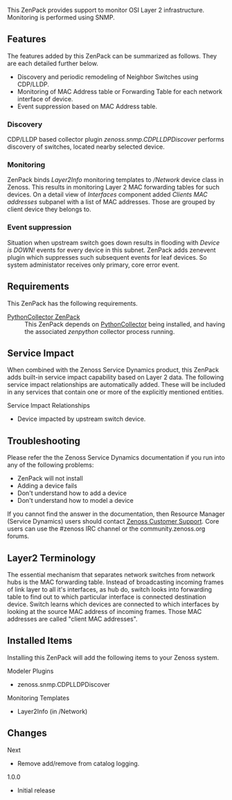 This ZenPack provides support to monitor OSI Layer 2 infrastructure. Monitoring is performed using SNMP.

== Features ==

The features added by this ZenPack can be summarized as follows. They are each detailed further below.

* Discovery and periodic remodeling of Neighbor Switches using CDP/LLDP.
* Monitoring of MAC Address table or Forwarding Table for each network interface of device.
* Event suppression based on MAC Address table.

=== Discovery ===

CDP/LLDP based collector plugin ''zenoss.snmp.CDPLLDPDiscover'' performs discovery of switches, located nearby selected device.

=== Monitoring ===

ZenPack binds ''Layer2Info'' monitoring templates to ''/Network'' device class in Zenoss. This results in monitoring Layer 2 MAC forwarding tables for such devices. On a detail view of ''Interfaces'' component added ''Clients MAC addresses'' subpanel with a list of MAC addresses. Those are grouped by client device they belongs to.

=== Event suppression ===

Situation when upstream switch goes down results in flooding with ''Device is DOWN!'' events for every device in this subnet. ZenPack adds zenevent plugin which suppresses such subsequent events for leaf devices. So system administator receives only primary, core error event.

== Requirements ==

This ZenPack has the following requirements.

;[[ZenPack:PythonCollector|PythonCollector ZenPack]]
: This ZenPack depends on [[ZenPack:PythonCollector|PythonCollector]] being installed, and having the associated ''zenpython'' collector process running.

== Service Impact ==

When combined with the Zenoss Service Dynamics product, this ZenPack adds built-in service impact capability based on Layer 2 data. The following service impact relationships are automatically added. These will be included in any services that contain one or more of the explicitly mentioned entities.

;Service Impact Relationships
* Device impacted by upstream switch device.

== Troubleshooting ==

Please refer the the Zenoss Service Dynamics documentation if you run into any of the following problems:

* ZenPack will not install
* Adding a device fails
* Don't understand how to add a device
* Don't understand how to model a device

If you cannot find the answer in the documentation, then Resource Manager (Service Dynamics) users should contact [https://support.zenoss.com Zenoss Customer Support]. Core users can use the #zenoss IRC channel or the community.zenoss.org forums.

== Layer2 Terminology ==
The essential mechanism that separates network switches from network hubs is the MAC forwarding table. Instead of broadcasting incoming frames of link layer to all it's interfaces, as hub do, switch looks into forwarding table to find out to which particular interface is connected destination device. Switch learns which devices are connected to which interfaces by looking at the source MAC address of incoming frames. Those MAC addresses are called "client MAC addresses".

== Installed Items ==

Installing this ZenPack will add the following items to your Zenoss system.

;Modeler Plugins
* zenoss.snmp.CDPLLDPDiscover

;Monitoring Templates
* Layer2Info (in /Network)

== Changes ==

;Next
* Remove add/remove from catalog logging.

;1.0.0
* Initial release
